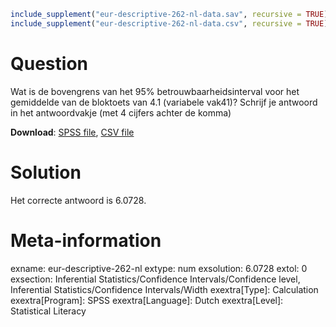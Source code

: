 ```r
include_supplement("eur-descriptive-262-nl-data.sav", recursive = TRUE)
include_supplement("eur-descriptive-262-nl-data.csv", recursive = TRUE)
```

Question
========
Wat is de bovengrens van het 95% betrouwbaarheidsinterval voor het gemiddelde van de bloktoets van 4.1 (variabele vak41)? Schrijf je antwoord in het antwoordvakje (met 4 cijfers achter de komma)

**Download**: [SPSS file](eur-descriptive-262-nl-data.sav), [CSV file](eur-descriptive-262-nl-data.csv)


Solution
========
Het correcte antwoord is 6.0728.


Meta-information
================
exname: eur-descriptive-262-nl
extype: num
exsolution: 6.0728
extol: 0
exsection: Inferential Statistics/Confidence Intervals/Confidence level, Inferential Statistics/Confidence Intervals/Width
exextra[Type]: Calculation
exextra[Program]: SPSS
exextra[Language]: Dutch
exextra[Level]: Statistical Literacy
